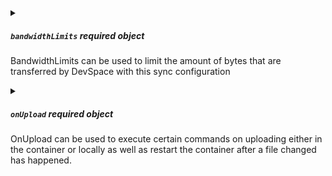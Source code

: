 

<PartialPrintLogs />


<PartialStartContainer />


<PartialPath />


<PartialExcludePaths />


<PartialExcludeFile />


<PartialDownloadExcludePaths />


<PartialDownloadExcludeFile />


<PartialUploadExcludePaths />


<PartialUploadExcludeFile />


<PartialInitialSync />


<PartialInitialSyncCompareBy />


<PartialDisableDownload />


<PartialDisableUpload />


<PartialNoWatch />


<PartialPolling />


<PartialWaitInitialSync />



<details className="config-field" data-expandable="true">
<summary>

##### `bandwidthLimits` <span class="config-field-required" data-required="false">required</span> <span class="config-field-type">object</span> <span class="config-field-default"></span>

BandwidthLimits can be used to limit the amount of bytes that are transferred by DevSpace with this
sync configuration

</summary>

<PartialBandwidthLimits />


</details>



<details className="config-field" data-expandable="true">
<summary>

##### `onUpload` <span class="config-field-required" data-required="false">required</span> <span class="config-field-type">object</span> <span class="config-field-default"></span>

OnUpload can be used to execute certain commands on uploading either in the container or locally as
well as restart the container after a file changed has happened.

</summary>

<PartialOnUpload />


</details>
